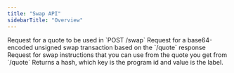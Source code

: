 ```yaml
---
title: "Swap API"
sidebarTitle: "Overview"
---
```


<CardGroup>
  <Card title="quote" href="/api-reference/swap-api/quote" icon="file-lines" horizontal>
    Request for a quote to be used in `POST /swap`
  </Card>
  <Card title="swap" href="/api-reference/swap-api/swap" icon="file-lines" horizontal>
    Request for a base64-encoded unsigned swap transaction based on the `/quote` response
  </Card>
  <Card title="swap-instructions" href="/api-reference/swap-api/swap-instructions" icon="file-lines" horizontal>
    Request for swap instructions that you can use from the quote you get from `/quote`
  </Card>
  <Card title="program-id-to-label" href="/api-reference/swap-api/program-id-to-label" icon="file-lines" horizontal>
    Returns a hash, which key is the program id and value is the label.
  </Card>
</CardGroup>
